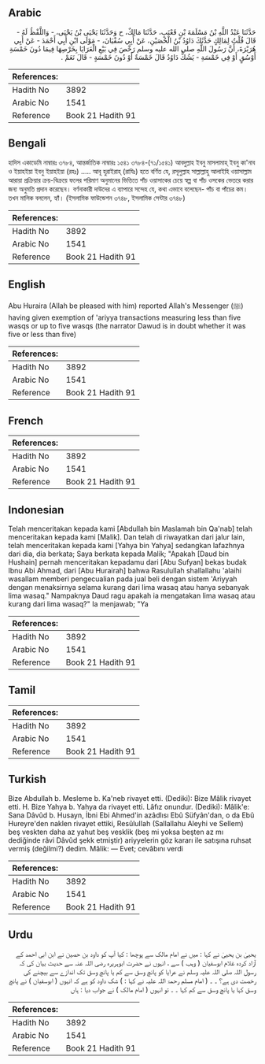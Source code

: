 ## Arabic


<div dir="rtl" lang="ar" style={{fontSize:'larger',backgroundColor:'#f8f9fa',padding:20}}>
حَدَّثَنَا عَبْدُ اللَّهِ بْنُ مَسْلَمَةَ بْنِ قَعْنَبٍ، حَدَّثَنَا مَالِكٌ، ح وَحَدَّثَنَا يَحْيَى بْنُ يَحْيَى، - وَاللَّفْظُ لَهُ - قَالَ قُلْتُ لِمَالِكٍ حَدَّثَكَ دَاوُدُ بْنُ الْحُصَيْنِ، عَنْ أَبِي سُفْيَانَ، - مَوْلَى ابْنِ أَبِي أَحْمَدَ - عَنْ أَبِي هُرَيْرَةَ، أَنَّ رَسُولَ اللَّهِ صلى الله عليه وسلم رَخَّصَ فِي بَيْعِ الْعَرَايَا بِخَرْصِهَا فِيمَا دُونَ خَمْسَةِ أَوْسُقٍ أَوْ فِي خَمْسَةِ - يَشُكُّ دَاوُدُ قَالَ خَمْسَةٌ أَوْ دُونَ خَمْسَةٍ - قَالَ نَعَمْ ‏.‏
</div>
<div style={{backgroundColor:'#f8f9fa',padding:20, marginBottom: 10}}><table> <thead> <tr> <th>References:</th> <th></th> </tr> </thead> <tbody><tr><td>Hadith No</td><td>3892</td></tr><tr><td>Arabic No</td><td>1541</td></tr><tr><td>Reference</td><td>Book 21 Hadith 91</td></tr></tbody></table></div>

## Bengali


<div dir="ltr" lang="bn" style={{fontSize:'larger',backgroundColor:'#f8f9fa',padding:20}}>
হাদিস একাডেমি নাম্বারঃ ৩৭৮৪, আন্তর্জাতিক নাম্বারঃ ১৫৪১ ৩৭৮৪-(৭১/১৫৪১) আবদুল্লাহ ইবনু মাসলামাহ্ ইবনু কা'নাব ও ইয়াহইয়া ইবনু ইয়াহইয়া (রহঃ) ..... আবূ হুরাইরাহ্ (রাযিঃ) হতে বর্ণিত যে, রসূলুল্লাহ সাল্লাল্লাহু আলাইহি ওয়াসাল্লাম আরায়া প্রক্রিয়ার ক্রয়-বিক্রয়ে ফলের পরিমাণ অনুমানের ভিত্তিতে পাঁচ ওয়াসাকের চেয়ে স্বল্প বা পাঁচ ওসকের ভেতরে করার জন্য অনুমতি প্রদান করেছেন। বর্ণনাকারী দাউদের এ ব্যাপারে সন্দেহ যে, কথা এভাবে বলেছেন- পাঁচ বা পাঁচের কম। তখন মালিক বললেন, হ্যাঁ। (ইসলামিক ফাউন্ডেশন ৩৭৪৮, ইসলামিক সেন্টার ৩৭৪৮)
</div>
<div style={{backgroundColor:'#f8f9fa',padding:20, marginBottom: 10}}><table> <thead> <tr> <th>References:</th> <th></th> </tr> </thead> <tbody><tr><td>Hadith No</td><td>3892</td></tr><tr><td>Arabic No</td><td>1541</td></tr><tr><td>Reference</td><td>Book 21 Hadith 91</td></tr></tbody></table></div>

## English


<div dir="ltr" lang="en" style={{fontSize:'larger',backgroundColor:'#f8f9fa',padding:20}}>
Abu Huraira (Allah be pleased with him) reported Allah's Messenger (ﷺ) having given exemption of 'ariyya transactions measuring less than five wasqs or up to five wasqs (the narrator Dawud is in doubt whether it was five or less than five)
</div>
<div style={{backgroundColor:'#f8f9fa',padding:20, marginBottom: 10}}><table> <thead> <tr> <th>References:</th> <th></th> </tr> </thead> <tbody><tr><td>Hadith No</td><td>3892</td></tr><tr><td>Arabic No</td><td>1541</td></tr><tr><td>Reference</td><td>Book 21 Hadith 91</td></tr></tbody></table></div>

## French


<div dir="ltr" lang="fr" style={{fontSize:'larger',backgroundColor:'#f8f9fa',padding:20}}>

</div>
<div style={{backgroundColor:'#f8f9fa',padding:20, marginBottom: 10}}><table> <thead> <tr> <th>References:</th> <th></th> </tr> </thead> <tbody><tr><td>Hadith No</td><td>3892</td></tr><tr><td>Arabic No</td><td>1541</td></tr><tr><td>Reference</td><td>Book 21 Hadith 91</td></tr></tbody></table></div>

## Indonesian


<div dir="ltr" lang="id" style={{fontSize:'larger',backgroundColor:'#f8f9fa',padding:20}}>
Telah menceritakan kepada kami [Abdullah bin Maslamah bin Qa'nab] telah menceritakan kepada kami [Malik]. Dan telah di riwayatkan dari jalur lain, telah menceritakan kepada kami [Yahya bin Yahya] sedangkan lafazhnya dari dia, dia berkata; Saya berkata kepada Malik; "Apakah [Daud bin Hushain] pernah menceritakan kepadamu dari [Abu Sufyan] bekas budak Ibnu Abi Ahmad, dari [Abu Hurairah] bahwa Rasulullah shallallahu 'alaihi wasallam memberi pengecualian pada jual beli dengan sistem 'Ariyyah dengan menaksirnya selama kurang dari lima wasaq atau hanya sebanyak lima wasaq." Nampaknya Daud ragu apakah ia mengatakan lima wasaq atau kurang dari lima wasaq?" Ia menjawab; "Ya
</div>
<div style={{backgroundColor:'#f8f9fa',padding:20, marginBottom: 10}}><table> <thead> <tr> <th>References:</th> <th></th> </tr> </thead> <tbody><tr><td>Hadith No</td><td>3892</td></tr><tr><td>Arabic No</td><td>1541</td></tr><tr><td>Reference</td><td>Book 21 Hadith 91</td></tr></tbody></table></div>

## Tamil


<div dir="ltr" lang="ta" style={{fontSize:'larger',backgroundColor:'#f8f9fa',padding:20}}>

</div>
<div style={{backgroundColor:'#f8f9fa',padding:20, marginBottom: 10}}><table> <thead> <tr> <th>References:</th> <th></th> </tr> </thead> <tbody><tr><td>Hadith No</td><td>3892</td></tr><tr><td>Arabic No</td><td>1541</td></tr><tr><td>Reference</td><td>Book 21 Hadith 91</td></tr></tbody></table></div>

## Turkish


<div dir="ltr" lang="tr" style={{fontSize:'larger',backgroundColor:'#f8f9fa',padding:20}}>
Bize Abdullah b. Mesleme b. Ka'neb rivayet etti. (Dediki): Bize Mâlik rivayet etti. H. Bize Yahya b. Yahya da rivayet etti. Lâfız onundur. (Dediki): Mâlik'e: Sana Dâvûd b. Husayn, İbni Ebi Ahmed'in azâdlısı Ebû Süfyân'dan, o da Ebû Hureyre'den naklen rivayet ettiki, ResûluIIah (Sallallahu Aleyhi ve Sellem) beş veskten daha az yahut beş vesklik (beş mi yoksa beşten az mı dediğinde râvi Dâvûd şekk etmiştir) ariyyelerin göz kararı ile satışına ruhsat vermiş (değilmi?) dedim. Mâlik: — Evet; cevâbını verdi
</div>
<div style={{backgroundColor:'#f8f9fa',padding:20, marginBottom: 10}}><table> <thead> <tr> <th>References:</th> <th></th> </tr> </thead> <tbody><tr><td>Hadith No</td><td>3892</td></tr><tr><td>Arabic No</td><td>1541</td></tr><tr><td>Reference</td><td>Book 21 Hadith 91</td></tr></tbody></table></div>

## Urdu


<div dir="rtl" lang="ur" style={{fontSize:'larger',backgroundColor:'#f8f9fa',padding:20}}>
یحییٰ بن یحییٰ نے کہا : میں نے امام مالک سے پوچھا : کیا آپ کو داود بن حصین نے ابن ابی احمد کے آزاد کردہ غلام ابوسفیان ( وہب ) سے ، انہوں نے حضرت ابوہریرہ رضی اللہ عنہ سے حدیث بیان کی کہ رسول اللہ صلی اللہ علیہ وسلم نے عرایا کو پانچ وسق سے کم یا پانچ وسق تک اندازے سے بیچنے کی رخصت دی ہے؟ ۔ ۔ ( امام مسلم رحمۃ اللہ علیہ نے کہا : ) شک داود کو ہے کہ انہوں ( ابوسفیان ) نے پانچ وسق کہا یا پانچ وسق سے کم کہا ۔ ۔ تو انہوں ( امام مالک ) نے جواب دیا : ہاں
</div>
<div style={{backgroundColor:'#f8f9fa',padding:20, marginBottom: 10}}><table> <thead> <tr> <th>References:</th> <th></th> </tr> </thead> <tbody><tr><td>Hadith No</td><td>3892</td></tr><tr><td>Arabic No</td><td>1541</td></tr><tr><td>Reference</td><td>Book 21 Hadith 91</td></tr></tbody></table></div>